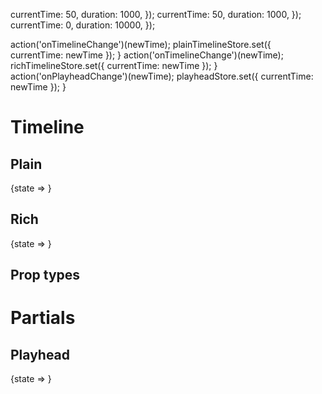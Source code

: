 


  currentTime: 50,
  duration: 1000,
});
  currentTime: 50,
  duration: 1000,
});
  currentTime: 0,
  duration: 10000,
});

  action('onTimelineChange')(newTime);
  plainTimelineStore.set({ currentTime: newTime });
}
  action('onTimelineChange')(newTime);
  richTimelineStore.set({ currentTime: newTime });
}
  action('onPlayheadChange')(newTime);
  playheadStore.set({ currentTime: newTime });
}

<Meta title="Timeline" />

# Timeline

## Plain

<Preview>
  <Story name="Plain">
    <State store={plainTimelineStore}>
      {state =>
        <Timeline
          duration={state.duration}
          onChange={onPlainTimelineChange}
        />
      }
     </State>
  </Story>
</Preview>

## Rich

<Preview>
  <Story name="Rich">
    <State store={richTimelineStore}>
      {state =>
        <Timeline
          currentTime={state.currentTime}
          data={data}
          duration={state.duration}
          onChange={onRichTimelineChange}
        />
      }
     </State>
  </Story>
</Preview>

## Prop types

<Props of={Timeline} />

# Partials

## Playhead

<Preview>
  <Story name="Partials » Playhead">
    <State store={playheadStore}>
      {state =>
        <Playhead
          currentTime={state.currentTime}
          duration={state.duration}
          onChange={onPlayheadChange}
        />
      }
     </State>
  </Story>
</Preview>
